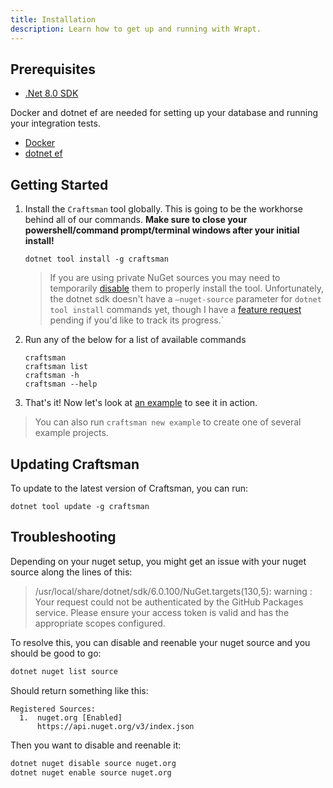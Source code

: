 ```yaml
---
title: Installation
description: Learn how to get up and running with Wrapt.
---
```


## Prerequisites

- [.Net 8.0 SDK](https://dotnet.microsoft.com/download/dotnet-core/8.0)

Docker and dotnet ef are needed for setting up your database and running your integration tests.

- [Docker](https://docs.docker.com/get-docker/)
- [dotnet ef](https://docs.microsoft.com/en-us/ef/core/cli/dotnet)

## Getting Started

1. Install the `Craftsman` tool globally. This is going to be the workhorse behind all of our commands. **Make sure to close your powershell/command prompt/terminal windows after your initial install!**

   ```shell
   dotnet tool install -g craftsman
   ```

   > If you are using private NuGet sources you may need to temporarily [disable](https://docs.microsoft.com/en-us/dotnet/core/tools/dotnet-nuget-disable-source) them to properly install the tool. Unfortunately, the dotnet sdk doesn't
   > have a `–nuget-source` parameter for `dotnet tool install` commands yet, though I have a [feature request](https://github.com/dotnet/sdk/issues/15477) pending if you'd like to track its progress.`

2. Run any of the below for a list of available commands

   ```shell
   craftsman
   craftsman list
   craftsman -h
   craftsman --help
   ```

3. That's it! Now let's look at [an example](/docs/tutorial) to see it in action.

> You can also run `craftsman new example` to create one of several example projects.

## Updating Craftsman

To update to the latest version of Craftsman, you can run:

```shell
dotnet tool update -g craftsman
```

## Troubleshooting

Depending on your nuget setup, you might get an issue with your nuget source along the lines of this:

> /usr/local/share/dotnet/sdk/6.0.100/NuGet.targets(130,5): warning : Your request could not be authenticated by the GitHub Packages service. Please ensure your access token is valid and has the appropriate scopes configured.

To resolve this, you can disable and reenable your nuget source and you should be good to go:

```bash
dotnet nuget list source
```

Should return something like this:

```
Registered Sources:
  1.  nuget.org [Enabled]
      https://api.nuget.org/v3/index.json
```

Then you want to disable and reenable it:

```bash
dotnet nuget disable source nuget.org
dotnet nuget enable source nuget.org
```

